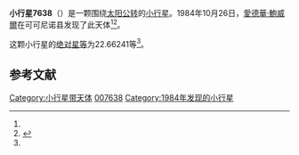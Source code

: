 {{Infobox planet
| bgcolour = #FFFFC0
| name = 7638 Gladman
| symbol = 
| image = 
| caption = 
| discovery = yes
| discovery_ref = 
| discoverer = [[愛德華·鮑威爾|愛德華·鮑威爾]]
| discovery_site = [[可可尼诺县|可可尼诺县]] 
| discovered = 1984年10月26日
| designations = yes
| mp_name = 
| named_after = 
| alt_names = 1984 UX/ 1969 AF / 1988 UN
| mp_category = [[主带小行星|主带小行星]]
| orbit_ref = <ref name="a">[http://ssd.jpl.nasa.gov/sbdb.cgi?sstr=7638 7638 Gladman] {{Wayback|url=http://ssd.jpl.nasa.gov/sbdb.cgi?sstr=7638 |date=20210521004301 }}，小行星數據庫瀏覽器（JPL Small-Body Database Browser）－[[美国国家航空航天局|美国国家航空航天局]]喷气推进实验室</ref>
| epoch = 2456400.5 (2013年4月18日更新)
| aphelion = {{convert|3.3350202|AU|km|3|abbr=on|lk=out}}
| perihelion = {{convert|1.7427526|AU|km|3|abbr=on}}
| semimajor = {{convert|2.5388864|AU|km|3|abbr=on}}
| eccentricity = 0.313576
| period = 1477.621909 [[日|日]]<br />4.05[[儒略年|儒略年]]
| avg_speed = 
| inclination = 6.82059
| asc_node = 10.03206
| mean_anomaly = 
| arg_peri = 22.66241
| satellites = 
| physical_characteristics = yes
| dimensions = 
| mass = 
| density = 
| surface_grav = 
| escape_velocity = 
| sidereal_day = 
| axial_tilt = 
| pole_ecliptic_lat = 
| pole_ecliptic_lon = 
| albedo = 
| temperatures= 
| temp_name1 = 
| mean_temp_1 = 
| max_temp_1 = 
| temp_name2 = 
| max_temp_2 = 
| spectral_type = 
| abs_magnitude = 22.66241
}}

'''小行星7638'''（{{lang-en|7638 Gladman}}）是一颗围绕[[太阳|太阳]][[公转|公转]]的[[小行星|小行星]]。1984年10月26日，[[愛德華·鮑威爾|愛德華·鮑威爾]]在可可尼诺县发现了此天体<ref name="a" /><ref>{{cite news|title=小行星列表|url=http://cfa-www.harvard.edu/iau/lists/NumberedMPs.txt|accessdate=2013-07-08|newspaper=哈佛大学|archive-date=2008-05-17|archive-url=https://web.archive.org/web/20080517010638/http://cfa-www.harvard.edu/iau/lists/NumberedMPs.txt|dead-url=no}}</ref>。

这颗小行星的[[绝对星等|绝对星等]]为22.66241等<ref name="a" />。

==参考文献==
{{reflist}}
{{Minor Planet Number|[[小行星7637|小行星7637]]|[[小行星7639|小行星7639]]}}

{{小天体}}

[[Category:小行星带天体|Category:小行星带天体]]
[[Category:艾琳達族|007638]]
[[Category:1984年发现的小行星|Category:1984年发现的小行星]]

{{asteroid-stub}}